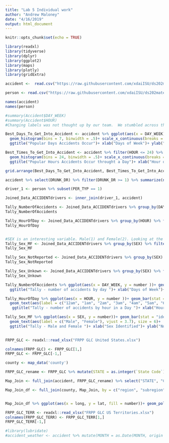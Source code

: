 ```yaml
---
title: "Lab 5 Individual work"
author: "Andrew Maloney"
date: "4/16/2019"
output: html_document
---
```


```r
knitr::opts_chunk$set(echo = TRUE)
```

```r
library(readxl)
library(tidyverse)
library(dplyr)
library(ggplot2)
library(maps)
library(plotly)
library(gridExtra)
```




```r

accident <-  read.csv("https://raw.githubusercontent.com/xdaiISU/ds202materials/master/hwlabs/fars2017/accident.csv", stringsAsFactors = FALSE)

person <- read.csv("https://raw.githubusercontent.com/xdaiISU/ds202materials/master/hwlabs/fars2017/person.csv", stringsAsFactors = FALSE)

```


```r
names(accident)
names(person)

```


```r
#summary(Accident$DAY_WEEK)
#summary(Accident$HOUR)
#Changing labels was not thought up by our team.  We stumbled across this idea @ http://www.sthda.com/english/wiki/ggplot2-axis-ticks-a-guide-to-customize-tick-marks-and-labels

Best_Days_To_Get_Into_Accident <- accident %>% ggplot(aes(x = DAY_WEEK))+
  geom_histogram(bins = 7, binwidth = .5)+ scale_x_continuous(breaks = seq(1, 7), labels = c("Sun", "Mon", "Tues", "Wed", "Thurs", "Fri", "Sat"))+
  ggtitle("Popular Days Accidents Occur")+ xlab("Days of Week")+ ylab("Number of Accidents")

Best_Times_To_Get_Into_Accident <- accident %>% filter(HOUR <= 24) %>% ggplot(aes(x = HOUR))+
  geom_histogram(bins = 24, binwidth = .5)+ scale_x_continuous(breaks = seq(0, 23), labels = c("12am", "1am", "2am", "3am", "4am", "5am", "6am", "7am", "8am", "9am", "10am", "11am", "12pm", "1pm", "2pm", "3pm", "4pm", "5pm", "6pm", "7pm", "8pm", "9pm", "10pm", "11pm"))+ theme(axis.text.x = element_text(angle = 45, vjust = 1, hjust = 1))+
  ggtitle("Popular Hours Accidents Occur throught a Day")+ xlab("Hour of Day")+ ylab("Number of Accidents")

grid.arrange(Best_Days_To_Get_Into_Accident, Best_Times_To_Get_Into_Accident, nrow = 2)

```


```r

accident %>% select(DRUNK_DR) %>% filter(DRUNK_DR >= 1) %>% summarize(n())

```

```r

driver_1 <- person %>% subset(PER_TYP == 1)

Joined_Data_ACCIDENTdrivers <- inner_join(driver_1, accident)

Tally_NumberOfAccidents <- Joined_Data_ACCIDENTdrivers %>% group_by(DAY_WEEK) %>% summarize(number = n())
Tally_NumberOfAccidents

Tally_HourOfDay <- Joined_Data_ACCIDENTdrivers %>% group_by(HOUR) %>% filter(HOUR <= 24) %>% summarize(number = n())
Tally_HourOfDay


#SEX is an interesting variable. Male(1) and Female(2). Looking at the FARS Analytical Report we see there are drivers with unidentified SEX: Not Reported(8) or Unknown(9)
Tally_Sex_MF <- Joined_Data_ACCIDENTdrivers %>% group_by(SEX) %>% filter(SEX == 1 | SEX == 2) %>% summarize(number = n())
Tally_Sex_MF

Tally_Sex_NotReported <- Joined_Data_ACCIDENTdrivers %>% group_by(SEX) %>% filter(SEX == 8) %>% summarize(number = n())
Tally_Sex_NotReported

Tally_Sex_Unkown <- Joined_Data_ACCIDENTdrivers %>% group_by(SEX) %>% filter(SEX == 9) %>% summarize(number = n())
Tally_Sex_Unkown

```


```r

Tally_NumberOfAccidents %>% ggplot(aes(x = DAY_WEEK, y = number ))+ geom_bar(stat = "identity") + geom_text(aes(label = c("Sun", "Mon", "Tues", "Wed", "Thurs", "Fri", "Sat"), vjust = -.2))+ theme(axis.text.x = element_blank(), axis.text.y = element_text(face = "bold", color = "black"))+
  ggtitle("Tally - number of accidents by day ")+ xlab("Days of Week")+ ylab("Number of Accidents")

```


```r

Tally_HourOfDay %>% ggplot(aes(x = HOUR, y = number ))+ geom_bar(stat = "identity")+
  geom_text(aes(label = c("12am", "1am", "2am", "3am", "4am", "5am", "6am", "7am", "8am", "9am", "10am", "11am", "12pm", "1pm", "2pm", "3pm", "4pm", "5pm", "6pm", "7pm", "8pm", "9pm", "10pm", "11pm"), angle = 90), hjust = 2 )+
   ggtitle("Tally - number of accidents by hour in a Day ")+ xlab("Hour of a Day")+ ylab("Number of Accidents")

```


```r
Tally_Sex_MF %>% ggplot(aes(x = SEX, y = number))+ geom_bar(stat = "identity")+
  geom_text(aes(label = c("Male", "Female"), vjust = 3.7), size = 6)+
  ggtitle("Tally - Male and Female ")+ xlab("Sex Identified")+ ylab("Number of Accidents")
  

```


```r

FRPP_GLC <- readxl::read_xlsx("FRPP GLC United States.xlsx")

colnames(FRPP_GLC) <- FRPP_GLC[1,]
FRPP_GLC <- FRPP_GLC[-1,]

county <- map_data('county')

FRPP_GLC_rename <- FRPP_GLC %>% mutate(STATE = as.integer(`State Code`), COUNTY = as.integer(`County Code`))#

Map_Join <- full_join(accident, FRPP_GLC_rename) %>% select("STATE", "COUNTY", "County Name", "State Name", "ST_CASE") %>% mutate(region = tolower(`State Name`), subregion = tolower(`County Name`)) %>% select("STATE", "COUNTY", "region", "subregion") %>% group_by(region, subregion) %>% summarize(number = n())

Map_Join_df <- full_join(county, Map_Join, by = c("region", "subregion"))


Map_Join_df %>% ggplot(aes(x = long, y = lat, fill = number))+ geom_polygon(aes(group = group))

```





```r


FRPP_GLC_TERR <- readxl::read_xlsx("FRPP GLC US Territories.xlsx")
colnames(FRPP_GLC_TERR) <- FRPP_GLC_TERR[1,]
FRPP_GLC_TERR[-1,]


```


```r
#library(lubridate)
#accident_weather <- accident %>% mutate(MONTH = as.Date(MONTH, origin = "1"))




```

